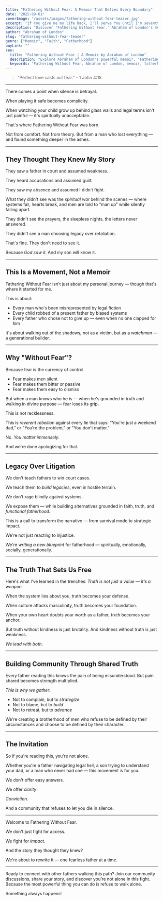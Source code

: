 ```yaml
---
title: "Fathering Without Fear: A Memoir That Defies Every Boundary"
date: "2025-09-01"
coverImage: "/assets/images/fathering-without-fear-teaser.jpg"
excerpt: "If You give me my life back, I'll serve You until I'm seventy-five. This was the desperate prayer of an eight-year-old boy who died and miraculously came back. But some promises demand a price far greater than one can imagine."
description: "Discover 'Fathering Without Fear,' Abraham of London's memoir of resurrection, unyielding purpose, and fathering against all odds."
author: "Abraham of London"
slug: "fathering-without-fear-teaser"
genre: ["Memoir", "Faith", "Fatherhood"]
buyLink: ""
seo:
  title: "Fathering Without Fear | A Memoir by Abraham of London"
  description: "Explore Abraham of London's powerful memoir, 'Fathering Without Fear,' a story of relentless resurrection, unyielding purpose, and fathering against all odds."
  keywords: "Fathering Without Fear, Abraham of London, memoir, fatherhood, faith, resurrection, overcoming adversity, Lagos, London, biography"
---
```


> "Perfect love casts out fear." – 1 John 4:18

---

There comes a point when silence is betrayal.

When playing it safe becomes complicity.

When watching your child grow up behind glass walls and legal terms isn't just painful — it's spiritually unacceptable.

That's where Fathering Without Fear was born.

Not from comfort. Not from theory. But from a man who lost everything — and found something deeper in the ashes.

---

## They Thought They Knew My Story

They saw a father in court and assumed weakness.

They heard accusations and assumed guilt.

They saw my absence and assumed I didn't fight.

What they didn't see was the *spiritual war* behind the scenes — where systems fail, hearts break, and men are told to "man up" while silently falling apart.

They didn't see the prayers, the sleepless nights, the letters never answered.

They didn't see a man choosing legacy over retaliation.

That's fine. They don't need to see it.

Because *God saw it*. And my son will know it.

---

## This Is a Movement, Not a Memoir

Fathering Without Fear isn't just about my personal journey — though that's where it started for me.

This is about:
- Every man who's been misrepresented by legal fiction
- Every child robbed of a present father by biased systems
- Every father who chose not to give up — even when no one clapped for him

It's about walking out of the shadows, not as a victim, but as a *watchman* — a generational builder.

---

## Why "Without Fear"?

Because fear is the currency of control.

- Fear makes men silent
- Fear makes them bitter or passive
- Fear makes them easy to dismiss

But when a man knows who he is — when he's grounded in truth and walking in divine purpose — fear loses its grip.

This is not recklessness.

This is *reverent rebellion* against every lie that says: "You're just a weekend dad," or "You're the problem," or "You don't matter."

No. *You matter immensely.*

And we're done apologizing for that.

---

## Legacy Over Litigation

We don't teach fathers to win court cases.

We teach them to *build legacies*, even in hostile terrain.

We don't rage blindly against systems.

We expose them — while building alternatives grounded in faith, truth, and *functional fatherhood*.

This is a call to transform the narrative — from survival mode to strategic impact.

We're not just reacting to injustice.

We're *writing a new blueprint* for fatherhood — spiritually, emotionally, socially, generationally.

---

## The Truth That Sets Us Free

Here's what I've learned in the trenches: *Truth is not just a value — it's a weapon.*

When the system lies about you, truth becomes your defense.

When culture attacks masculinity, truth becomes your foundation.

When your own heart doubts your worth as a father, truth becomes your anchor.

But truth without kindness is just brutality. And kindness without truth is just weakness.

*We lead with both.*

---

## Building Community Through Shared Truth

Every father reading this knows the pain of being misunderstood. But pain shared becomes strength multiplied.

*This is why we gather:*
- Not to complain, but to *strategize*
- Not to blame, but to *build*
- Not to retreat, but to *advance*

We're creating a brotherhood of men who refuse to be defined by their circumstances and choose to be defined by their character.

---

## The Invitation

So if you're reading this, you're not alone.

Whether you're a father navigating legal hell, a son trying to understand your dad, or a man who never had one — this movement is for you.

We don't offer easy answers.

We offer *clarity*.

*Conviction.*

And a community that refuses to let you die in silence.

---

Welcome to Fathering Without Fear.

We don't just fight for access.

We fight for *impact*.

And the story they thought they knew?

We're about to rewrite it — one fearless father at a time.

---

Ready to connect with other fathers walking this path? Join our community discussions, share your story, and discover you're not alone in this fight. Because the most powerful thing you can do is refuse to walk alone.

Something always happens!